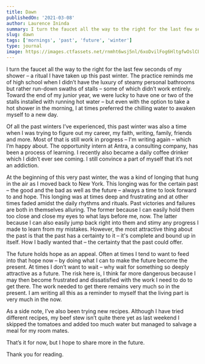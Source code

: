 ```yaml
---
title: Dawn
publishedOn: '2021-03-08'
author: Laurence Ininda
summary: I turn the faucet all the way to the right for the last few seconds of my shower – a ritual I have taken up this past winter. The practice reminds me of high school when I didn’t have the luxury of steamy personal bathrooms but rather run-down swaths of stalls – some of which didn’t work entirely.
slug: dawn
tags: ['mornings', 'past', 'future', 'winter']
type: journal
image: https://images.ctfassets.net/rnmht6wsj5nl/6xoDvilFog6HltgfwOslCE/fab910fa7439cf7d532c9dbe86f2ac5b/20201023_185318.jpg
---
```


I turn the faucet all the way to the right for the last few seconds of my shower – a ritual I have taken up this past winter. The practice reminds me of high school when I didn’t have the luxury of steamy personal bathrooms but rather run-down swaths of stalls – some of which didn’t work entirely. Toward the end of my junior year, we were lucky to have one or two of the stalls installed with running hot water – but even with the option to take a hot shower in the morning, I at times preferred the chilling water to awaken myself to a new day.

Of all the past winters I’ve experienced, this past winter was also a time when I was trying to figure out my career, my faith, writing, family, friends and more. Most of that is still work in progress – I'm writing again – which I’m happy about. The opportunity intern at Antra, a consulting company, has been a process of learning. I recently also became a daily coffee drinker which I didn’t ever see coming. I still convince a part of myself that it’s not an addiction.

At the beginning of this very past winter, the was a kind of longing that hung in the air as I moved back to New York. This longing was for the certain past – the good and the bad as well as the future – always a time to look forward to and hope. This longing was at times deep and frustrating and at other times faded amidst the daily rhythms and rituals. Past victories and failures are both in themselves alluring. The former because I can easily hold them too close and close my eyes to what lays before me, now. The latter because I can also easily jump back right into them and stimy any progress I made to learn from my mistakes. However, the most attractive thing about the past is that the past has a certainty to it – it's complete and bound up in itself. How I badly wanted that – the certainty that the past could offer.

The future holds hope as an appeal. Often at times I tend to want to feed into that hope now – by doing what I can to make the future become the present. At times I don’t want to wait – why wait for something so deeply attractive as a future. The risk here is, I think far more dangerous because I may then become frustrated and dissatisfied with the work I need to do to get there. The work needed to get there remains very much so in the present. I am writing all this as a reminder to myself that the living part is very much in the now.

As a side note, I’ve also been trying new recipes. Although I have tried different recipes, my beef stew isn’t quite there yet as last weekend I skipped the tomatoes and added too much water but managed to salvage a meal for my room mates.

That’s it for now, but I hope to share more in the future.

Thank you for reading.
